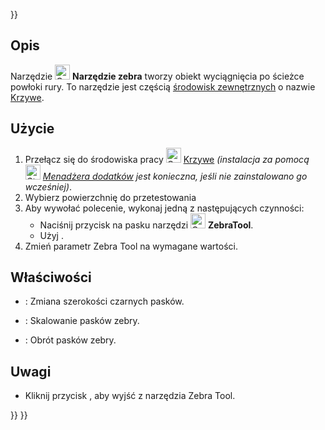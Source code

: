 <languages/>
{{UnfinishedDocu{{#translation:}}}}

{{Docnav/pl
|[[Curves_CurveOnSurface/pl|CurveOnSurface]]
|[[Curves_TrimFace/pl|TrimFace]]
|[[Curves_Workbench/pl|środowisko pracy Krzywe]]
|IconL=Curves_CurveOnSurface.svg
|IconR=Curves_TrimFace.svg
|IconC=Curves_workbench_icon.svg
}}

{{GuiCommand/pl
|Name=Curves ZebraTool
|Name/pl=Krzywe: Narzędzie zebra
|MenuLocation=Surfaces → Zebra Tool
|Workbenches=[[Curves_Workbench/pl|Krzywe]]
}}

<span id="Description"></span>
==Opis==

<div class="mw-translate-fuzzy">
Narzędzie [[Image:Curves_ZebraTool.svg|24px]] '''Narzędzie zebra''' tworzy obiekt wyciągnięcia po ścieżce powłoki rury. To narzędzie jest częścią [[External_workbenches/pl|środowisk zewnętrznych]] o nazwie [[Curves_Workbench/pl|Krzywe]].
</div>

<span id="Usage"></span>
==Użycie==

<div class="mw-translate-fuzzy">
# Przełącz się do środowiska pracy [[Image:Curves_workbench_icon.svg|24px]] [[Curves_Workbench/pl|Krzywe]] ''(instalacja za pomocą [[Image:Std_AddonMgr.svg|24px]] [[Std_AddonMgr/pl|Menadżera dodatków]] jest konieczna, jeśli nie zainstalowano go wcześniej)''.
# Wybierz powierzchnię do przetestowania
# Aby wywołać polecenie, wykonaj jedną z następujących czynności:
#* Naciśnij przycisk na pasku narzędzi [[Image:Curves_ZebraTool.svg|24px]] '''ZebraTool'''.
#* Użyj {{MenuCommand|Surfaces → Zebra Tool}}.
# Zmień parametr Zebra Tool na wymagane wartości.
</div>

<span id="Parameters"></span>
<div class="mw-translate-fuzzy">
==Właściwości==
</div>

<div class="mw-translate-fuzzy">
* {{PropertyData|Szerokość czarnych pasków}}: Zmiana szerokości czarnych pasków.
* {{PropertyData|Skala}}: Skalowanie pasków zebry.
* {{PropertyData|Obrót}}: Obrót pasków zebry.
</div>

<span id="Notes"></span>
==Uwagi==

<div class="mw-translate-fuzzy">
*Kliknij przycisk {{Button|Wyjdź}}, aby wyjść z narzędzia Zebra Tool.
</div>


{{Docnav/pl
|[[Curves_CurveOnSurface/pl|CurveOnSurface]]
|[[Curves_TrimFace/pl|TrimFace]]
|[[Curves_Workbench/pl|środowisko pracy Krzywe]]
|IconL=Curves_CurveOnSurface.svg
|IconR=Curves_TrimFace.svg
|IconC=Curves_workbench_icon.svg
}}

{{Curves Tools navi{{#translation:}}}}
{{Userdocnavi{{#translation:}}}}